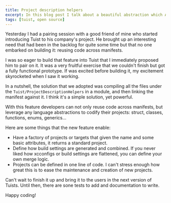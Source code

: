 ```yaml
---
title: Project description helpers
excerpt: In this blog post I talk about a beautiful abstraction which Alex and I came up with to push Tuist's awesomeness even further.
tags: [tuist, open source]
---
```


Yesterday I had a pairing session with a good friend of mine who started introducing Tuist to his company's project. He brought up an interesting need that had been in the backlog for quite some time but that no one embarked on building it: reusing code across manifests.

I was so eager to build that feature into Tuist that I immediately proposed him to pair on it. It was a very fruitful exercise that we couldn't finish but got a fully functional prototype. If was excited before building it, my excitement skyrocketed when I saw it working.

In a nutshell, the solution that we adopted was compiling all the files under the `Tuist/ProjectDescriptionHelpers` in a module, and then linking the manifest against it. I think it's a simple solution, yet powerful.

With this feature developers can not only reuse code across manifests, but leverage any language abstractions to codify their projects: struct, classes, functions, enums, generics...

Here are some things that the new feature enable:
- Have a factory of projects or targets that given the name and some basic attributes, it returns a standard project.
- Define how build settings are generated and combined. If you never liked how xcconfigs or build settings are flattened, you can define your own merge logic.
- Projects can be defined in one line of code. I can't stress enough how great this is to ease the maintenance and creation of new projects.


Can't wait to finish it up and bring it to the users in the next version of Tuists. Until then, there are sone tests to add and documentation to write.

Happy coding!